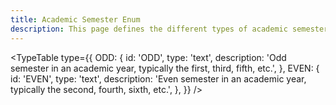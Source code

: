 ```yaml
---
title: Academic Semester Enum
description: This page defines the different types of academic semesters.
---
```


<TypeTable
  type={{
    ODD: {
      id: 'ODD',
      type: 'text',
      description: 'Odd semester in an academic year, typically the first, third, fifth, etc.',
    },
    EVEN: {
      id: 'EVEN',
      type: 'text',
      description: 'Even semester in an academic year, typically the second, fourth, sixth, etc.',
    },
  }}
/>
